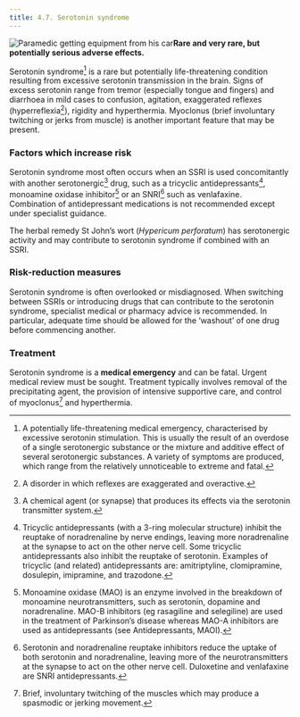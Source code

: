 ```yaml
---
title: 4.7. Serotonin syndrome
---
```



![Paramedic getting equipment from his car](../../assets/con134940.jpg)**Rare and very rare, but potentially serious adverse effects.**

Serotonin syndrome[^1] is a rare but potentially life-threatening condition resulting from excessive serotonin transmission in the brain. Signs of excess serotonin range from tremor (especially tongue and fingers) and diarrhoea in mild cases to confusion, agitation, exaggerated reflexes (hyperreflexia[^2]), rigidity and hyperthermia. Myoclonus (brief involuntary twitching or jerks from muscle) is another important feature that may be present.

### Factors which increase risk

Serotonin syndrome most often occurs when an SSRI is used concomitantly with another serotonergic[^3] drug, such as a tricyclic antidepressants[^4], monoamine oxidase inhibitor[^5] or an SNRI[^6] such as venlafaxine. Combination of antidepressant medications is not recommended except under specialist guidance.

The herbal remedy St John’s wort (*Hypericum perforatum*) has serotonergic activity and may contribute to serotonin syndrome if combined with an SSRI.

### Risk-reduction measures

Serotonin syndrome is often overlooked or misdiagnosed. When switching between SSRIs or introducing drugs that can contribute to the serotonin syndrome, specialist medical or pharmacy advice is recommended. In particular, adequate time should be allowed for the ‘washout’ of one drug before commencing another.

### Treatment

Serotonin syndrome is a **medical emergency** and can be fatal. Urgent medical review must be sought. Treatment typically involves removal of the precipitating agent, the provision of intensive supportive care, and control of myoclonus[^7] and hyperthermia.



[^1]: A potentially life-threatening medical emergency, characterised by excessive serotonin stimulation. This is usually the result of an overdose of a single serotonergic substance or the mixture and additive effect of several serotonergic substances. A variety of symptoms are produced, which range from the relatively unnoticeable to extreme and fatal.


[^2]: A disorder in which reflexes are exaggerated and overactive.


[^3]: A chemical agent (or synapse) that produces its effects via the serotonin transmitter system.


[^4]: Tricyclic antidepressants (with a 3-ring molecular structure) inhibit the reuptake of noradrenaline by nerve endings, leaving more noradrenaline at the synapse to act on the other nerve cell. Some tricyclic antidepressants also inhibit the reuptake of serotonin. Examples of tricyclic (and related) antidepressants are: amitriptyline, clomipramine, dosulepin, imipramine, and trazodone.


[^5]: Monoamine oxidase (MAO) is an enzyme involved in the breakdown of monoamine neurotransmitters, such as serotonin, dopamine and noradrenaline. MAO-B inhibitors (eg rasagiline and selegiline) are used in the treatment of Parkinson’s disease whereas MAO-A inhibitors are used as antidepressants (see Antidepressants, MAOI).


[^6]: Serotonin and noradrenaline reuptake inhibitors reduce the uptake of both serotonin and noradrenaline, leaving more of the neurotransmitters at the synapse to act on the other nerve cell. Duloxetine and venlafaxine are SNRI antidepressants.


[^7]: Brief, involuntary twitching of the muscles which may produce a spasmodic or jerking movement.
